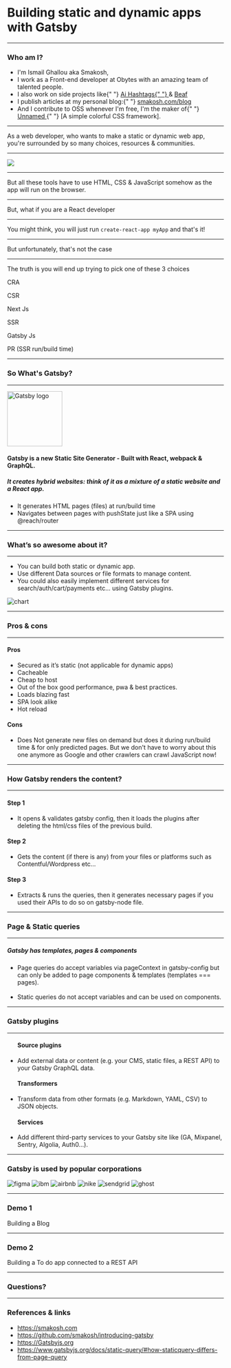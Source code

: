 
<Head>
  <title>Building static and dynamic apps with Gatsby</title>
  <meta name="twitter:card" content="summary_large_image" />
  <meta name="twitter:site" content="@smakosh" />
  <meta
    name="twitter:title"
    content="Building static and dynamic apps with Gatsby"
  />
  <meta
    name="twitter:description"
    content="An introductory presentation about Gatsby"
  />
</Head>

<div style={{ textAlign: "left" }}>
  <h1>Building static and dynamic apps with Gatsby</h1>
</div>

---

### Who am I?

<ul style={{ textAlign: "left" }}>
  <Appear>
    <li>I'm Ismail Ghallou aka Smakosh,</li>
    <li>
      I work as a Front-end developer at Obytes with an amazing team of talented
      people.
    </li>
    <li>
      I also work on side projects like{" "}
      <a
        style={{ color: "#fff" }}
        href="https://ai-hashtags.com/?ref=gatsby-slides"
        target="_blank"
      >
        Ai Hashtags{" "}
      </a>
      & <a
        style={{ color: "#fff" }}
        href="https://beafapp.com/?ref=gatsby-slides"
        target="_blank"
      >
        Beaf
      </a>
    </li>
    <li>
      I publish articles at my personal blog:{" "}
      <a
        style={{ color: "#fff" }}
        href="https://smakosh.com/blog/?ref=gatsby-slides"
        target="_blank"
      >
        smakosh.com/blog
      </a>
    </li>
    <li>
      And I contribute to OSS whenever I'm free, I'm the maker of{" "}
      <a
        style={{ color: "#fff" }}
        href="https://unnamed.smakosh.com/?ref=gatsby-slides"
        target="_blank"
      >
        Unnamed
      </a>{" "}
      [A simple colorful CSS framework].
    </li>
  </Appear>
</ul>

---

As a web developer, who wants to make a static or dynamic web app, you're surrounded by so many choices, resources & communities.

---

<Image src="https://i.imgur.com/4TX9hXn.jpg" />

---

But all these tools have to use HTML, CSS & JavaScript somehow as the app will run on the browser.

---

But, what if you are a React developer

---


You might think, you will just run `create-react-app myApp` and that's it!

---

But unfortunately, that's not the case

---

The truth is you will end up trying to pick one of these 3 choices

<Flex>
  <Item width="30">
    <Appear>
      <p>CRA</p>
      <p>CSR</p>
    </Appear>
  </Item>
  <Item width="30">
    <Appear>
      <p>Next Js</p>
      <p>SSR</p>
    </Appear>
  </Item>
  <Item width="30">
    <Appear>
      <p>Gatsby Js</p>
      <p>PR (SSR run/build time)</p>
    </Appear>
  </Item>
</Flex>

---


### So What's Gatsby?

---

<img width="128" src="https://i.imgur.com/Tckm11A.png" alt="Gatsby logo" />

#### Gatsby is a new Static Site Generator - Built with React, webpack & GraphQL.

##### It creates hybrid websites: think of it as a mixture of a static website and a React app.

<ul style={{ textAlign: "left" }}>
  <li>It generates HTML pages (files) at run/build time</li>
  <li>
    Navigates between pages with pushState just like a SPA using @reach/router
  </li>
</ul>

---


### What’s so awesome about it?

---

<Flex>
  <Item width="50">
    <ul>
      <li>You can build both static or dynamic app.</li>
      <li>Use different Data sources or file formats to manage content.</li>
      <li>
        You could also easily implement different services for
        search/auth/cart/payments etc... using Gatsby plugins.
      </li>
    </ul>
  </Item>
  <Item width="50">
    <img src="https://i.imgur.com/f0plKJG.png" alt="chart" />
  </Item>
</Flex>

---

### Pros & cons

---

<Flex>
  <Item width="50">
    <h4>Pros</h4>
    <ul>
      <li>Secured as it’s static (not applicable for dynamic apps)</li>
      <li>Cacheable</li>
      <li>Cheap to host</li>
      <li>Out of the box good performance, pwa & best practices.</li>
      <li>Loads blazing fast</li>
      <li>SPA look alike</li>
      <li>Hot reload</li>
    </ul>
  </Item>
  <Item width="50">
    <h4>Cons</h4>
    <ul>
      <li>
        Does Not generate new files on demand but does it during run/build time
        & for only predicted pages. But we don't have to worry about this one
        anymore as Google and other crawlers can crawl JavaScript now!
      </li>
    </ul>
  </Item>
</Flex>

---


### How Gatsby renders the content?

---

<Flex>
  <Item width="30">
    <h4>Step 1</h4>
    <ul>
      <li>
        It opens & validates gatsby config, then it loads the plugins after
        deleting the html/css files of the previous build.
      </li>
    </ul>
  </Item>
  <Item width="30">
    <h4>Step 2</h4>
    <ul>
      <li>
        Gets the content (if there is any) from your files or platforms such as
        Contentful/Wordpress etc...
      </li>
    </ul>
  </Item>
  <Item width="30">
    <h4>Step 3</h4>
    <ul>
      <li>
        Extracts & runs the queries, then it generates necessary pages if you
        used their APIs to do so on gatsby-node file.
      </li>
    </ul>
  </Item>
</Flex>

---


### Page & Static queries

---

##### Gatsby has templates, pages & components

<ul style={{ textAlign: "left" }}>
  <li>
    Page queries do accept variables via pageContext in gatsby-config but can
    only be added to page components & templates (templates === pages).
  </li>
  <br />
  <li>Static queries do not accept variables and can be used on components.</li>
</ul>

---


### Gatsby plugins

---

<ul style={{ textAlign: "left" }}>
  <h4>Source plugins</h4>
  <li>
    Add external data or content (e.g. your CMS, static files, a REST API) to
    your Gatsby GraphQL data.
  </li>
</ul>

<ul style={{ textAlign: "left" }}>
  <h4>Transformers</h4>
  <li>
    Transform data from other formats (e.g. Markdown, YAML, CSV) to JSON
    objects.
  </li>
</ul>

<ul style={{ textAlign: "left" }}>
  <h4>Services</h4>
  <li>
    Add different third-party services to your Gatsby site like (GA, Mixpanel,
    Sentry, Algolia, Auth0…).
  </li>
</ul>

---

### Gatsby is used by popular corporations

<Flex>
  <Item width="30">
    <img src="https://i.imgur.com/7nt0ZXJ.png" alt="figma" />
  </Item>
  <Item width="30">
    <img src="https://i.imgur.com/v37Eil4.png" alt="ibm" />
  </Item>
  <Item width="30">
    <img src="https://i.imgur.com/kvOXIBG.jpg" alt="airbnb" />
  </Item>
  <Item width="30">
    <img src="https://i.imgur.com/gRTuxfA.png" alt="nike" />
  </Item>
  <Item width="30">
    <img src="https://i.imgur.com/GpG0oda.jpg" alt="sendgrid" />
  </Item>
  <Item width="30">
    <img src="https://i.imgur.com/3Mpao1W.png" alt="ghost" />
  </Item>
</Flex>

---

### Demo 1

Building a Blog

---


### Demo 2

Building a To do app connected to a REST API

---


### Questions?

---

### References & links

- https://smakosh.com
- https://github.com/smakosh/introducing-gatsby
- https://Gatsbyjs.org
- https://www.gatsbyjs.org/docs/static-query/#how-staticquery-differs-from-page-query
